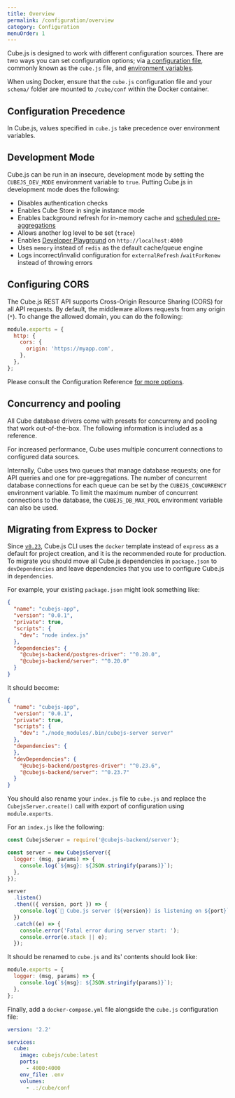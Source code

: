 ```yaml
---
title: Overview
permalink: /configuration/overview
category: Configuration
menuOrder: 1
---
```


Cube.js is designed to work with different configuration sources. There are two
ways you can set configuration options; via [a configuration file][link-config],
commonly known as the `cube.js` file, and [environment
variables][link-env-vars].

<InfoBox>

When using Docker, ensure that the `cube.js` configuration file and your
`schema/` folder are mounted to `/cube/conf` within the Docker container.

</InfoBox>

## Configuration Precedence

In Cube.js, values specified in `cube.js` take precedence over environment
variables.

## Development Mode

Cube.js can be run in an insecure, development mode by setting the
`CUBEJS_DEV_MODE` environment variable to `true`. Putting Cube.js in development
mode does the following:

- Disables authentication checks
- Enables Cube Store in single instance mode
- Enables background refresh for in-memory cache and [scheduled
  pre-aggregations][link-scheduled-refresh]
- Allows another log level to be set (`trace`)
- Enables [Developer Playground][link-dev-playground] on `http://localhost:4000`
- Uses `memory` instead of `redis` as the default cache/queue engine
- Logs incorrect/invalid configuration for `externalRefresh` /`waitForRenew`
  instead of throwing errors

## Configuring CORS

The Cube.js REST API supports Cross-Origin Resource Sharing (CORS) for all API
requests. By default, the middleware allows requests from any origin (`*`). To
change the allowed domain, you can do the following:

```javascript
module.exports = {
  http: {
    cors: {
      origin: 'https://myapp.com',
    },
  },
};
```

Please consult the Configuration Reference [for more
options][link-config-cors-opts].

## Concurrency and pooling

<InfoBox>

All Cube database drivers come with presets for concurreny and pooling that work out-of-the-box.
The following information is included as a reference.

</InfoBox>

For increased performance, Cube uses multiple concurrent connections to configured
data sources.

Internally, Cube uses two queues that manage database requests; one
for API queries and one for pre-aggregations. The number of concurrent database
connections for each queue can be set by the `CUBEJS_CONCURRENCY` environment variable.
To limit the maximum number of concurrent connections to the database, the `CUBEJS_DB_MAX_POOL`
environment variable can also be used.

## Migrating from Express to Docker

Since [`v0.23`][link-v-023-release], Cube.js CLI uses the `docker` template
instead of `express` as a default for project creation, and it is the
recommended route for production. To migrate you should move all Cube.js
dependencies in `package.json` to `devDependencies` and leave dependencies that
you use to configure Cube.js in `dependencies`.

For example, your existing `package.json` might look something like:

```json
{
  "name": "cubejs-app",
  "version": "0.0.1",
  "private": true,
  "scripts": {
    "dev": "node index.js"
  },
  "dependencies": {
    "@cubejs-backend/postgres-driver": "^0.20.0",
    "@cubejs-backend/server": "^0.20.0"
  }
}
```

It should become:

```json
{
  "name": "cubejs-app",
  "version": "0.0.1",
  "private": true,
  "scripts": {
    "dev": "./node_modules/.bin/cubejs-server server"
  },
  "dependencies": {
  },
  "devDependencies": {
    "@cubejs-backend/postgres-driver": "^0.23.6",
    "@cubejs-backend/server": "^0.23.7"
  }
}
```

You should also rename your `index.js` file to `cube.js` and replace the
`CubejsServer.create()` call with export of configuration using
`module.exports`.

For an `index.js` like the following:

```javascript
const CubejsServer = require('@cubejs-backend/server');

const server = new CubejsServer({
  logger: (msg, params) => {
    console.log(`${msg}: ${JSON.stringify(params)}`);
  },
});

server
  .listen()
  .then(({ version, port }) => {
    console.log(`🚀 Cube.js server (${version}) is listening on ${port}`);
  })
  .catch((e) => {
    console.error('Fatal error during server start: ');
    console.error(e.stack || e);
  });
```

It should be renamed to `cube.js` and its' contents should look like:

```javascript
module.exports = {
  logger: (msg, params) => {
    console.log(`${msg}: ${JSON.stringify(params)}`);
  },
};
```

Finally, add a `docker-compose.yml` file alongside the `cube.js` configuration
file:

```yaml
version: '2.2'

services:
  cube:
    image: cubejs/cube:latest
    ports:
      - 4000:4000
    env_file: .env
    volumes:
      - .:/cube/conf
```

[link-config]: /config
[link-config-cors-opts]: /config#http
[link-dev-playground]: /dev-tools/dev-playground
[link-env-vars]: /reference/environment-variables
[link-scheduled-refresh]: /schema/reference/pre-aggregations#scheduled-refresh
[link-v-023-release]: https://github.com/cube-js/cube.js/releases/tag/v0.23.0
